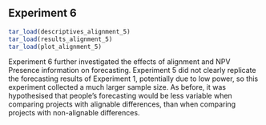## Experiment 6

```r
tar_load(descriptives_alignment_5)
tar_load(results_alignment_5)
tar_load(plot_alignment_5)
```

Experiment 6 further investigated the effects of alignment and NPV Presence
information on forecasting. Experiment 5 did not clearly replicate the
forecasting results of Experiment 1, potentially due to low power, so this
experiment collected a much larger sample size. As before, it was hypothesised
that people’s forecasting would be less variable when comparing projects with
alignable differences, than when comparing projects with non-alignable
differences.
